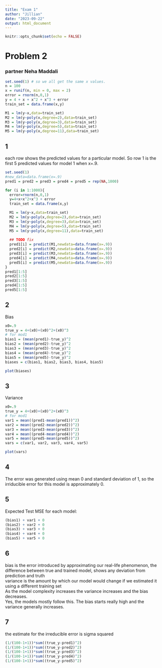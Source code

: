 ```yaml
---
title: "Exam 1"
author: "Jillian"
date: "2023-09-22"
output: html_document
---
```


```r
knitr::opts_chunk$set(echo = FALSE)
```


# Problem 2 
### partner Neha Maddali 

```r
set.seed(1) # so we all get the same x values. 
n = 100
x = runif(n, min = 0, max = 2) 
error = rnorm(n,0,1)
y = 4 + x + x^2 + x^3 + error
train_set = data.frame(x,y)

M1 = lm(y~x,data=train_set)
M2 = lm(y~poly(x,degree=2),data=train_set)
M3 = lm(y~poly(x,degree=3),data=train_set)
M4 = lm(y~poly(x,degree=5),data=train_set)
M5 = lm(y~poly(x,degree=11),data=train_set)


```


## 1 
each row shows the predicted values for a particular model. So row 1 is the first 5 predicted values for model 1 when x=.9.  
```r
set.seed(1)
#new_data=data.frame(x=.9)
pred1 = pred2 = pred3 = pred4 = pred5 = rep(NA,1000)

for (i in 1:1000){
  error=rnorm(n,0,1) 
  y=4+x+x^2+x^3 + error
  train_set = data.frame(x,y)

  M1 = lm(y~x,data=train_set)
  M2 = lm(y~poly(x,degree=2),data=train_set)
  M3 = lm(y~poly(x,degree=3),data=train_set)
  M4 = lm(y~poly(x,degree=5),data=train_set)
  M5 = lm(y~poly(x,degree=11),data=train_set)
  
  ## TODO fix 
  pred1[i] = predict(M1,newdata=data.frame(x=.9))
  pred2[i] = predict(M2,newdata=data.frame(x=.9))
  pred3[i] = predict(M3,newdata=data.frame(x=.9))
  pred4[i] = predict(M4,newdata=data.frame(x=.9))
  pred5[i] = predict(M5,newdata=data.frame(x=.9))
}
pred1[1:5]
pred2[1:5]
pred3[1:5]
pred4[1:5]
pred5[1:5]

```


## 2 
Bias  
```r
x0=.9
true_y = 4+(x0)+(x0)^2+(x0)^3
# for mod1 
bias1 = (mean(pred1)-true_y)^2
bias2 = (mean(pred2)-true_y)^2
bias3 = (mean(pred3)-true_y)^2
bias4 = (mean(pred4)-true_y)^2
bias5 = (mean(pred5)-true_y)^2
biases = c(bias1, bias2, bias3, bias4, bias5)

plot(biases)


```




## 3 
Variance  
```r
x0=.9
true_y = 4+(x0)+(x0)^2+(x0)^3
# for mod1 
var1 = mean((pred1-mean(pred1))^2)
var2 = mean((pred2-mean(pred2))^2)
var3 = mean((pred3-mean(pred3))^2)
var4 = mean((pred4-mean(pred4))^2)
var5 = mean((pred5-mean(pred5))^2)
vars = c(var1, var2, var3, var4, var5)

plot(vars)


```


## 4
The error was generated using mean 0 and standard deviation of 1, so the irriducible error for this model is approximately 0. 


## 5
Expected Test MSE for each model: 
```r
(bias1) + var1 + 0
(bias2) + var2 + 0
(bias3) + var3 + 0
(bias4) + var4 + 0
(bias5) + var5 + 0

```


## 6
bias is the error introduced by approximating our real-life phenomenon, the difference between true and trained model, shows any deviation from prediction and truth  
variance is the amount by which our model would change if we estimated it using a different training set  
As the model complexity increases the variance increases and the bias decreases.   
Yes, the models mostly follow this. The bias starts really high and the variance generally increases.  

## 7
the estimate for the irreducible error is sigma squared 

```r
(1/(100-1+1))*sum((true_y-pred1)^2)
(1/(100-1+1))*sum((true_y-pred2)^2)
(1/(100-1+1))*sum((true_y-pred3)^2)
(1/(100-1+1))*sum((true_y-pred4)^2)
(1/(100-1+1))*sum((true_y-pred5)^2)


```





